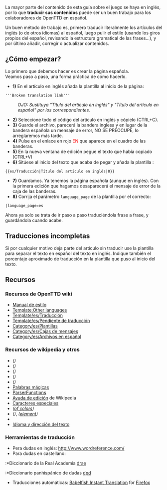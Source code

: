 La mayor parte del contenido de esta guía sobre el juego se haya en inglés, por lo que '''traducir sus contenidos''' puede ser un buen trabajo para los colaboradores de OpenTTD en español.

Un buen método de trabajo es, primero traducir literalmente los artículos del inglés (o de otros idiomas) al español, luego pulir el estilo (usando los giros propios del español, revisando la estructura gramatical de las frases...), y por último añadir, corregir o actualizar contenidos.

==¿Cómo empezar?==
Lo primero que debemos hacer es crear la página española.<br/>
Veamos paso a paso, una forma práctica de cómo hacerlo.
*'''1)''' En el artículo en inglés añada la plantilla {{s|Other languages}} al inicio de la página:
<pre>
'''Broken translation link'''
</pre>
:''OJO: Sustituya "Título del artículo en inglés" y "Título del artículo en español" por los correspondientes.''
*'''2)''' Seleccione todo el código del artículo en inglés y cópielo (CTRL+C).
*'''3)''' Guarde el archivo, parecerá la bandera inglesa y en lugar de la bandera española un mensaje de error, NO SE PREOCUPE, lo arreglaremos más tarde.
*'''4)''' Pulse en el enlace en rojo <span style="color:red">EN</span> que aparece en el cuadro de las banderas.
*'''5)''' En la nueva ventana de edición pegue el texto que había copiado (CTRL+V)
*'''6)''' Sitúese al inicio del texto que acaba de pegar y añada la plantilla {{s|Traducción/Es}}:
<pre>
{{es/Traducción|Título del artículo en inglés|0}}
</pre>
*'''7)''' Guardamos. Ya tenemos la página española (aunque en inglés). Con la primera edición que hagamos desaparecerá el mensaje de error de la caja de las banderas.
*'''8)''' Corrija el parámetro <code>language_page</code> de la plantilla {{s|Other languages}} por el correcto:
<pre>
|language_page=es
</pre>

Ahora ya solo se trata de ir paso a paso traduciéndola frase a frase, y guardándola cuando acabe.

==Traducciones incompletas==
Si por cualquier motivo deja parte del artículo sin traducir use la plantilla {{s|Pendiente de traducción/Es}} para separar el texto en español del texto en inglés. 
Indique también el porcentaje aproximado de traducción en la plantilla {{s|Traducción/Es}} que puso al inicio del texto.

==Recursos==
===Recursos de OpenTTD wiki===
*[[Main/en/Manual of Style|Manual de estilo]]
*[[Template:Other languages]]
*[[Template/es/Traducción]]
*[[Template/es/Pendiente de traducción]]
*[[Category/es/Plantillas]]
*[[Category/es/Cajas de mensajes]]
*[[Category/es/Archivos en español]]

===Recursos de wikipedia y otros===
*[http://www.wikipedia.org/wiki/es:Ayuda:Plantillas ] ''([http://www.wikipedia.org/wiki/Help:Template ])''
*[http://www.wikipedia.org/wiki/es:Ayuda:Categoría ] ''([http://www.wikipedia.org/wiki/Help:Category ])''
*[http://www.wikipedia.org/wiki/es:Ayuda:Imágenes ] ''([http://www.wikipedia.org/wiki/Wikipedia:Picture_tutorial ])''
*[http://www.wikipedia.org/wiki/es:Ayuda:Tablas ] ''([http://www.wikipedia.org/wiki/Help:Table ])''
*[http://www.wikipedia.org/wiki/es:Ayuda:Listas ] ''([http://www.wikipedia.org/wiki/Help:List ])''
*[http://www.mediawiki.org/wiki/Help:Magic_words/es Palabras mágicas]
*[http://www.mediawiki.org/wiki/Help:Extension:ParserFunctions/es ParserFunctions]
*[http://www.wikipedia.org/wiki/es:Ayuda:Cómo_se_edita_una_página Ayuda de edición] de Wikipedia
*[http://www.wikipedia.org/wiki/es:Ayuda:Caracteres_especiales Caracteres especiales]
*[http://www.wikipedia.org/wiki/es:Anexo:Colores ] ''([http://www.wikipedia.org/wiki/List of colors ])''
*[http://www.wikipedia.org/wiki/es:HTML ] ''([http://www.wikipedia.org/wiki/HTML ])'', ''([http://www.wikipedia.org/wiki/HTML element ])''
*''[http://www.wikipedia.org/wiki/Help:Hidden_text ]''
*[http://html.conclase.net/w3c/html401-es/struct/dirlang.html Idioma y dirección del texto]

===Herramientas de traducción===
*Pera dudas en inglés: http://www.wordreference.com/
*Para dudas en castellano:
:*Diccionario de la Real Academia [http://buscon.rae.es/draeI/html/cabecera.htm drae]
:*Diccionario panhispánico de dudas [http://buscon.rae.es/dpdI/ dpd]
*Traducciones automáticas: [https://addons.mozilla.org/es-ES/firefox/addon/7004/ Babelfish Instant Translation] for [http://www.mozilla-europe.org/es/firefox/ Firefox]